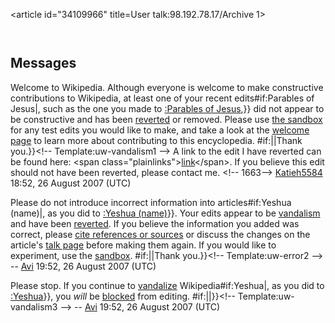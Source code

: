 <article id="34109966" title=User talk:98.192.78.17/Archive 1>
	<talkpage id="34109966" title="User talk:98.192.78.17/Archive 1">
{{talkarchive}}


==Messages==
{{{icon|[[Image:Information.svg|25px]] }}}Welcome to Wikipedia. Although everyone is welcome to make constructive contributions to Wikipedia, at least one of your recent edits{{{{{subst|}}}#if:Parables of Jesus|, such as the one you made to [[:Parables of Jesus]],}} did not appear to be constructive and has been [[Help:Reverting|reverted]] or removed.  Please use [[Wikipedia:Sandbox|the sandbox]] for any test edits you would like to make, and take a look at the [[Wikipedia:Introduction|welcome page]] to learn more about contributing to this encyclopedia. {{{{{subst|}}}#if:{{{2|}}}|{{{2}}}|Thank you.}}&lt;!-- Template:uw-vandalism1 --&gt; A link to the edit I have reverted can be found here: &lt;span class=&quot;plainlinks&quot;&gt;[http://en.wikipedia.org/w/index.php?title=Parables_of_Jesus&amp;diff=next&amp;oldid=145853198 link]&lt;/span&gt;. If you believe this edit should not have been reverted, please contact me. &lt;!-- 1663--&gt; [[User:Katieh5584|Katieh5584]] 18:52, 26 August 2007 (UTC)

{{{icon|[[Image:Information.svg|25px]] }}}Please do not introduce incorrect information into articles{{{{{subst|}}}#if:Yeshua (name)|, as you did to [[:Yeshua (name)]]}}.  Your edits appear to be [[Wikipedia:Vandalism|vandalism]] and have been [[Help:Reverting|reverted]].  If you believe the information you added was correct, please [[WP:CITE|cite references or sources]] or discuss the changes on the article's [[WP:TALK|talk page]] before making them again.  If you would like to experiment, use the [[Wikipedia:Sandbox|sandbox]]. {{{{{subst|}}}#if:{{{2|}}}|{{{2}}}|Thank you.}}&lt;!-- Template:uw-error2 --&gt; -- [[User:Avraham|Avi]] 19:52, 26 August 2007 (UTC)

{{{icon|[[Image:Nuvola apps important.svg|25px]] }}}Please stop. If you continue to [[Wikipedia:Vandalism|vandalize]] Wikipedia{{{{{subst|}}}#if:Yeshua|, as you did to [[:Yeshua]]}}, you ''will'' be [[Wikipedia:Blocking policy|blocked]] from editing. {{{{{subst|}}}#if:{{{2|}}}|{{{2}}}|}}&lt;!-- Template:uw-vandalism3 --&gt; -- [[User:Avraham|Avi]] 19:52, 26 August 2007 (UTC)
	</talkpage>
</article>